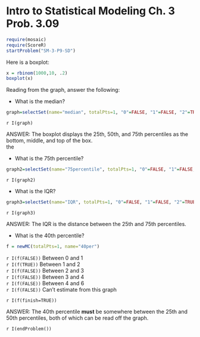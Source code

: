 Intro to Statistical Modeling Ch. 3 Prob. 3.09
========================================================
```{r include=FALSE}
require(mosaic)
require(ScoreR)
startProblem("SM-3-P9-SD")
```


Here is a boxplot:    
```{r plot1, fig.width=4,fig.height=4,echo=FALSE,dev="svg",out.width="70%"}
x = rbinom(1000,10, .2)
boxplot(x)
```


Reading from the graph, answer the following:

* What is the median?
```{r include=FALSE}
graph=selectSet(name="median", totalPts=1, "0"=FALSE, "1"=FALSE, "2"=TRUE, "3"=FALSE, "6"=FALSE, "Can't estimate from this graph"=FALSE)
```

 `r I(graph)`
                             
<aside> ANSWER:
The boxplot displays the 25th, 50th, and 75th percentiles as the
bottom, middle, and top of the box.  
the 
</aside>

* What is the 75th percentile?
```{r include=FALSE}
graph2=selectSet(name="75percentile", totalPts=1, "0"=FALSE, "1"=FALSE, "2"=FALSE, "3"=TRUE, "6"=FALSE, "Can't estimate from this graph"=FALSE)
```

 `r I(graph2)`

* What is the IQR?
```{r include=FALSE}
graph3=selectSet(name="IQR", totalPts=1, "0"=FALSE, "1"=FALSE, "2"=TRUE, "3"=FALSE, "4"=FALSE, "6"=FALSE, "Can't estimate from this graph"=FALSE)
```

 `r I(graph3)`

<aside>
ANSWER:
The IQR is the distance between the 25th and 75th percentiles.
</aside>

* What is the 40th percentile?
```{r include=FALSE}
f = newMC(totalPts=1, name="40per")
```

 `r I(f(FALSE))` Between 0 and 1     
 `r I(f(TRUE))` Between 1 and 2      
 `r I(f(FALSE))` Between 2 and 3      
 `r I(f(FALSE))` Between 3 and 4     
 `r I(f(FALSE))` Between 4 and 6      
 `r I(f(FALSE))` Can't estimate from this graph     
 
`r I(f(finish=TRUE))`


<aside>
ANSWER:
The 40th percentile **must** be somewhere between the 25th and 50th
percentiles, both of which can be read off the graph.
</aside>

`r I(endProblem())`